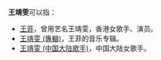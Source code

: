 '''王靖雯'''可以指：
*[[王菲|王菲]]，曾用艺名王靖雯，香港女歌手、演员。
*[[王靖雯_(專輯)|王靖雯 (專輯)]]，王菲的音乐专辑。
*[[王靖雯_(中国大陆歌手)|王靖雯 (中国大陆歌手)]]，中国大陆女歌手。

{{disambig|Cat=三字王姓人名消歧义|jing}}